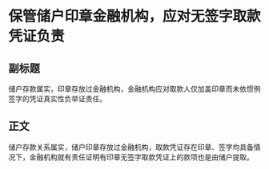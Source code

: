 # 保管储户印章金融机构，应对无签字取款凭证负责
## 副标题
储户存款属实，印章存放过金融机构，金融机构应对取款人仅加盖印章而未依惯例签字的凭证真实性负举证责任。
## 正文
储户存款关系属实，储户印章存放过金融机构，取款凭证存在印章、签字均具备情况下，金融机构就有责任证明有印章无签字取款凭证上的款项也是由储户提取。